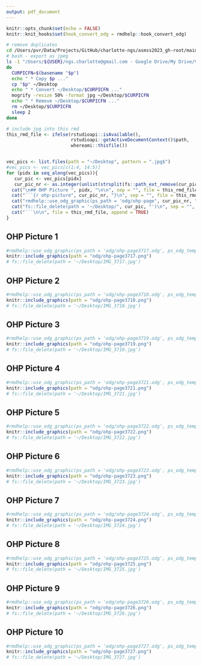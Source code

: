```yaml
---
output: pdf_document
---
```


```r
knitr::opts_chunk$set(echo = FALSE)
knitr::knit_hooks$set(hook_convert_odg = rmdhelp::hook_convert_odg)
```

```bash
# remove duplicates
cd /Users/pvr/Data/Projects/GitHub/charlotte-ngs/asmss2023_gh-root/main/asmss2023
# bash - export as jpeg
ls -1 "/Users/${USER}/ngs.charlotte@gmail.com - Google Drive/My Drive/Vorlesung/ASM/SS2023/OHP-L01"/* | while read p
do
  CURPICFN=$(basename "$p")
  echo " * Copy $p ..."
  cp "$p" ~/Desktop
  echo " * Convert ~/Desktop/$CURPICFN ..."
  mogrify -resize 50% -format jpg ~/Desktop/$CURPICFN
  echo " * Remove ~/Desktop/$CURPICFN ..."
  rm ~/Desktop/$CURPICFN
  sleep 2
done
```

```r
# include jpg into this rmd
this_rmd_file <- ifelse(rstudioapi::isAvailable(),
                        rstudioapi::getActiveDocumentContext()$path,
                        whereami::thisfile())


vec_pics <- list.files(path = "~/Desktop", pattern = ".jpg$")
#vec_pics <- vec_pics[c(1:4, 14:5)]
for (pidx in seq_along(vec_pics)){
   cur_pic <- vec_pics[pidx]
   cur_pic_nr <- as.integer(unlist(strsplit(fs::path_ext_remove(cur_pic), "_"))[2])
  cat("\n## OHP Picture ", pidx, "\n\n", sep = "", file = this_rmd_file, append = TRUE)
  cat("```{r ohp-picture", cur_pic_nr, "}\n", sep = "", file = this_rmd_file, append = TRUE)
  cat("rmdhelp::use_odg_graphic(ps_path = 'odg/ohp-page", cur_pic_nr, ".odg', ps_odg_template = 'odg_draw_a4_portrait')\n", sep = "", file = this_rmd_file, append = TRUE)
  cat("fs::file_delete(path = '~/Desktop/", cur_pic, "')\n", sep = "", file = this_rmd_file, append = TRUE)
  cat("```\n\n", file = this_rmd_file, append = TRUE)
}

```


## OHP Picture 1

```r
#rmdhelp::use_odg_graphic(ps_path = 'odg/ohp-page3717.odg', ps_odg_template = 'odg_draw_a4_portrait')
knitr::include_graphics(path = "odg/ohp-page3717.png")
# fs::file_delete(path = '~/Desktop/IMG_3717.jpg')
```


## OHP Picture 2

```r
#rmdhelp::use_odg_graphic(ps_path = 'odg/ohp-page3718.odg', ps_odg_template = 'odg_draw_a4_portrait')
knitr::include_graphics(path = "odg/ohp-page3718.png")
# fs::file_delete(path = '~/Desktop/IMG_3718.jpg')
```


## OHP Picture 3

```r
#rmdhelp::use_odg_graphic(ps_path = 'odg/ohp-page3719.odg', ps_odg_template = 'odg_draw_a4_portrait')
knitr::include_graphics(path = "odg/ohp-page3719.png")
# fs::file_delete(path = '~/Desktop/IMG_3719.jpg')
```


## OHP Picture 4

```r
#rmdhelp::use_odg_graphic(ps_path = 'odg/ohp-page3721.odg', ps_odg_template = 'odg_draw_a4_portrait')
knitr::include_graphics(path = "odg/ohp-page3721.png")
# fs::file_delete(path = '~/Desktop/IMG_3721.jpg')
```


## OHP Picture 5

```r
#rmdhelp::use_odg_graphic(ps_path = 'odg/ohp-page3722.odg', ps_odg_template = 'odg_draw_a4_portrait')
knitr::include_graphics(path = "odg/ohp-page3722.png")
# fs::file_delete(path = '~/Desktop/IMG_3722.jpg')
```


## OHP Picture 6

```r
#rmdhelp::use_odg_graphic(ps_path = 'odg/ohp-page3723.odg', ps_odg_template = 'odg_draw_a4_portrait')
knitr::include_graphics(path = "odg/ohp-page3723.png")
# fs::file_delete(path = '~/Desktop/IMG_3723.jpg')
```


## OHP Picture 7

```r
#rmdhelp::use_odg_graphic(ps_path = 'odg/ohp-page3724.odg', ps_odg_template = 'odg_draw_a4_portrait')
knitr::include_graphics(path = "odg/ohp-page3724.png")
# fs::file_delete(path = '~/Desktop/IMG_3724.jpg')
```


## OHP Picture 8

```r
#rmdhelp::use_odg_graphic(ps_path = 'odg/ohp-page3725.odg', ps_odg_template = 'odg_draw_a4_portrait')
knitr::include_graphics(path = "odg/ohp-page3725.png")
# fs::file_delete(path = '~/Desktop/IMG_3725.jpg')
```


## OHP Picture 9

```r
#rmdhelp::use_odg_graphic(ps_path = 'odg/ohp-page3726.odg', ps_odg_template = 'odg_draw_a4_portrait')
knitr::include_graphics(path = "odg/ohp-page3726.png")
# fs::file_delete(path = '~/Desktop/IMG_3726.jpg')
```


## OHP Picture 10

```r
#rmdhelp::use_odg_graphic(ps_path = 'odg/ohp-page3727.odg', ps_odg_template = 'odg_draw_a4_portrait')
knitr::include_graphics(path = "odg/ohp-page3727.png")
# fs::file_delete(path = '~/Desktop/IMG_3727.jpg')
```
          
